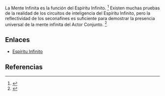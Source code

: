 La Mente Infinita es la función del Espíritu Infinito. <ref name="n0">{{lib|LU|116|1|3}}</ref> Existen muchas pruebas de la realidad de los circuitos de inteligencia del Espíritu Infinito, pero la reflectividad de los seconafines es suficiente para demostrar la presencia universal de la mente infinita del Actor Conjunto. <ref name="n1">{{lib|LU|28|3|2}}</ref> 

== Enlaces ==

* [[Espíritu_Infinito|Espíritu Infinito]]


== Referencias ==

<references/>
